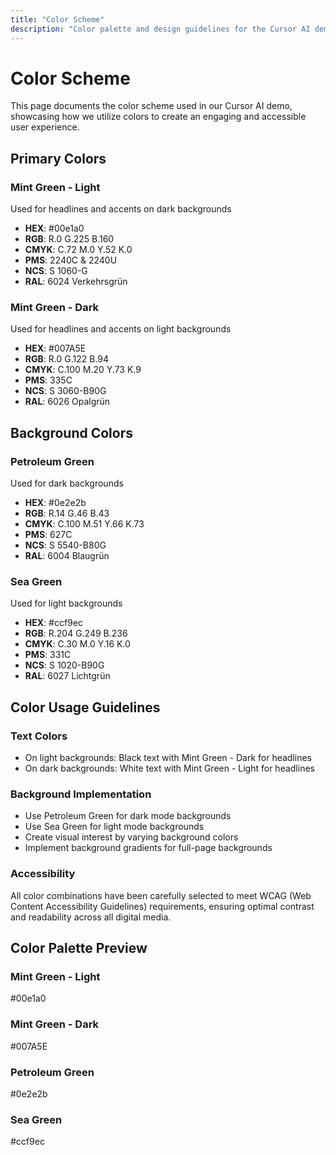 ```yaml
---
title: "Color Scheme"
description: "Color palette and design guidelines for the Cursor AI demo"
---
```


# Color Scheme

This page documents the color scheme used in our Cursor AI demo, showcasing how we utilize colors to create an engaging and accessible user experience.

## Primary Colors

### Mint Green - Light
Used for headlines and accents on dark backgrounds
- **HEX**: #00e1a0
- **RGB**: R.0 G.225 B.160
- **CMYK**: C.72 M.0 Y.52 K.0
- **PMS**: 2240C & 2240U
- **NCS**: S 1060-G
- **RAL**: 6024 Verkehrsgrün

### Mint Green - Dark
Used for headlines and accents on light backgrounds
- **HEX**: #007A5E
- **RGB**: R.0 G.122 B.94
- **CMYK**: C.100 M.20 Y.73 K.9
- **PMS**: 335C
- **NCS**: S 3060-B90G
- **RAL**: 6026 Opalgrün

## Background Colors

### Petroleum Green
Used for dark backgrounds
- **HEX**: #0e2e2b
- **RGB**: R.14 G.46 B.43
- **CMYK**: C.100 M.51 Y.66 K.73
- **PMS**: 627C
- **NCS**: S 5540-B80G
- **RAL**: 6004 Blaugrün

### Sea Green
Used for light backgrounds
- **HEX**: #ccf9ec
- **RGB**: R.204 G.249 B.236
- **CMYK**: C.30 M.0 Y.16 K.0
- **PMS**: 331C
- **NCS**: S 1020-B90G
- **RAL**: 6027 Lichtgrün

## Color Usage Guidelines

### Text Colors
- On light backgrounds: Black text with Mint Green - Dark for headlines
- On dark backgrounds: White text with Mint Green - Light for headlines

### Background Implementation
- Use Petroleum Green for dark mode backgrounds
- Use Sea Green for light mode backgrounds
- Create visual interest by varying background colors
- Implement background gradients for full-page backgrounds

### Accessibility
All color combinations have been carefully selected to meet WCAG (Web Content Accessibility Guidelines) requirements, ensuring optimal contrast and readability across all digital media.

## Color Palette Preview

<div className="grid grid-cols-2 gap-4">
  <div className="p-4 rounded-lg" style={{ backgroundColor: '#00e1a0' }}>
    <h3 className="text-white">Mint Green - Light</h3>
    <p className="text-white">#00e1a0</p>
  </div>
  <div className="p-4 rounded-lg" style={{ backgroundColor: '#007A5E' }}>
    <h3 className="text-white">Mint Green - Dark</h3>
    <p className="text-white">#007A5E</p>
  </div>
  <div className="p-4 rounded-lg" style={{ backgroundColor: '#0e2e2b' }}>
    <h3 className="text-white">Petroleum Green</h3>
    <p className="text-white">#0e2e2b</p>
  </div>
  <div className="p-4 rounded-lg" style={{ backgroundColor: '#ccf9ec' }}>
    <h3 className="text-gray-800">Sea Green</h3>
    <p className="text-gray-800">#ccf9ec</p>
  </div>
</div> 